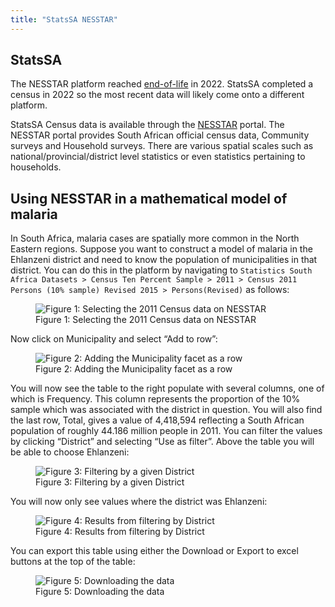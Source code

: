 ```yaml
---
title: "StatsSA NESSTAR"
---
```


## StatsSA

::: callout-warning
The NESSTAR platform reached [end-of-life](https://atozwiki.com/Nesstar) in 2022. StatsSA completed a census in 2022 so the most recent data will likely come onto a different platform.
:::

StatsSA Census data is available through the [NESSTAR](http://nesstar.statssa.gov.za:8282/webview/) portal. The NESSTAR portal provides South African official census data, Community surveys and Household surveys. There are various spatial scales such as national/provincial/district level statistics or even statistics pertaining to households.

## Using NESSTAR in a mathematical model of malaria

In South Africa, malaria cases are spatially more common in the North Eastern regions. Suppose you want to construct a model of malaria in the Ehlanzeni district and need to know the population of municipalities in that district. You can do this in the platform by navigating to `Statistics South Africa Datasets > Census Ten Percent Sample > 2011 > Census 2011 Persons (10% sample) Revised 2015 > Persons(Revised)` as follows:

![Figure 1: Selecting the 2011 Census data on NESSTAR](/datasets/demography_statssa/244090621-c28404b9-8d6b-4cd1-bbbc-4fc08084c39c.png)

Now click on Municipality and select "Add to row":

![Figure 2: Adding the Municipality facet as a row](/datasets/demography_statssa/244091029-76205b92-82b9-40e3-a009-2119b1f59578.png)

You will now see the table to the right populate with several columns, one of which is Frequency. This column represents the proportion of the 10% sample which was associated with the district in question. You will also find the last row, Total, gives a value of 4,418,594 reflecting a South African population of roughly 44.186 million people in 2011. You can filter the values by clicking "District" and selecting "Use as filter". Above the table you will be able to choose Ehlanzeni:

![Figure 3: Filtering by a given District](/datasets/demography_statssa/244092908-7d749069-f69b-4d88-9877-4155fbbe9c21.png)

You will now only see values where the district was Ehlanzeni:

![Figure 4: Results from filtering by District](/datasets/demography_statssa/244093113-83878cf0-4097-4742-857e-26d00ec581a8.png)

You can export this table using either the Download or Export to excel buttons at the top of the table:

![Figure 5: Downloading the data](/datasets/demography_statssa/244093595-944e2a49-c9ea-4542-8522-4a72db6e0c20.png)
